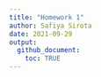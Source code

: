 ```yaml
---
title: "Homework 1"
author: Safiya Sirota
date: 2021-09-29
output: 
  github_document:
    toc: TRUE
---
```



